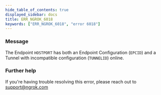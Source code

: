 ```yaml
---
hide_table_of_contents: true
displayed_sidebar: docs
title: ERR_NGROK_6018
keywords: ["ERR_NGROK_6018", "error 6018"]
---
```


### Message

The Endpoint `HOSTPORT` has both an Endpoint Configuration (`EPCID`) and a Tunnel with incompatible configuration (`TUNNELID`) online.

### Further help

If you're having trouble resolving this error, please reach out to [support@ngrok.com](mailto:support@ngrok.com?subject=Help%20with%20ERR_NGROK_6018)
